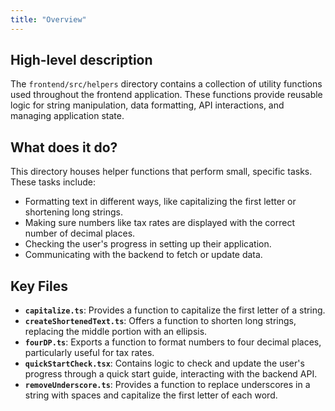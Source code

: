 ```yaml
---
title: "Overview"
---
```


## High-level description
The `frontend/src/helpers` directory contains a collection of utility functions used throughout the frontend application. These functions provide reusable logic for string manipulation, data formatting, API interactions, and managing application state. 

## What does it do?
This directory houses helper functions that perform small, specific tasks. These tasks include:
- Formatting text in different ways, like capitalizing the first letter or shortening long strings.
- Making sure numbers like tax rates are displayed with the correct number of decimal places.
- Checking the user's progress in setting up their application.
- Communicating with the backend to fetch or update data.

## Key Files
- **`capitalize.ts`**: Provides a function to capitalize the first letter of a string.
- **`createShortenedText.ts`**: Offers a function to shorten long strings, replacing the middle portion with an ellipsis.
- **`fourDP.ts`**: Exports a function to format numbers to four decimal places, particularly useful for tax rates.
- **`quickStartCheck.tsx`**: Contains logic to check and update the user's progress through a quick start guide, interacting with the backend API.
- **`removeUnderscore.ts`**: Provides a function to replace underscores in a string with spaces and capitalize the first letter of each word. 
